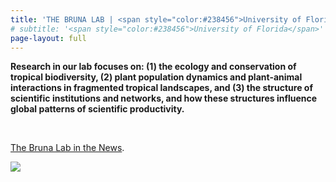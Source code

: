```yaml
---
title: 'THE BRUNA LAB | <span style="color:#238456">University of Florida</span>'
# subtitle: '<span style="color:#238456">University of Florida</span>'
page-layout: full
---
```

<!-- <br> -->

<!-- <div class="gradient-text"> -->
<!-- <div class="welcome-headline"> -->
<!-- THE BRUNA LAB -->
<!-- <!-- <br> -->
<!-- </div> -->
<!-- <div class="welcome-subheadline"> -->
<!-- University of Florida -->
<!-- </div> -->
<!-- <br> -->


:::: {layout="[ 38, 62 ]"}

::: {#first-column}

**Research in our lab focuses on: (1) the ecology and conservation of tropical biodiversity, (2) plant population dynamics and plant-animal interactions in fragmented tropical landscapes, and (3) the structure of scientific institutions and networks, and how  these structures influence global patterns of scientific productivity.**

&nbsp;
&nbsp;

<a class="btn btn-primary" href="news/index.qmd" role="button">The Bruna Lab in the News</a>. 


<!-- <a class="btn btn-outline-primary btn-sm" href="#" role="button">Link</a>.  -->
:::

::: {#second-column}
![](./images/br174.jpg)
:::

::::


    

<!-- :::: {layout="[ 25, 25, 25, 25 ]"} -->

<!-- ::: {#first-column} -->
<!-- <!-- ![](./images/Vertical_Logo_Reversed-RGB_Raster-BLUE2.png) --> 
<!-- ::: -->

<!-- ::: {#second-column} -->
<!-- <!-- ![](./images/wec.png) --> 
<!-- ::: -->

<!-- ::: {#third-column} -->
<!-- <!-- ![](./images/bitr.png) -->
<!-- ::: -->

<!-- ::: {#fourth-column} -->
<!-- ![](./images/atbc.png) -->
<!-- ::: -->

<!-- ::: -->